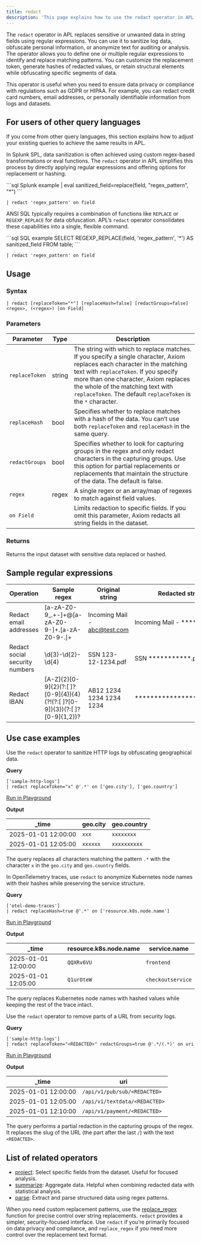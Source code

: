 ```yaml
---
title: redact
description: 'This page explains how to use the redact operator in APL.'
---
```


The `redact` operator in APL replaces sensitive or unwanted data in string fields using regular expressions. You can use it to sanitize log data, obfuscate personal information, or anonymize text for auditing or analysis. The operator allows you to define one or multiple regular expressions to identify and replace matching patterns. You can customize the replacement token, generate hashes of redacted values, or retain structural elements while obfuscating specific segments of data.

This operator is useful when you need to ensure data privacy or compliance with regulations such as GDPR or HIPAA. For example, you can redact credit card numbers, email addresses, or personally identifiable information from logs and datasets.

## For users of other query languages

If you come from other query languages, this section explains how to adjust your existing queries to achieve the same results in APL.

<AccordionGroup>
<Accordion title="Splunk SPL users">

In Splunk SPL, data sanitization is often achieved using custom regex-based transformations or eval functions. The `redact` operator in APL simplifies this process by directly applying regular expressions and offering options for replacement or hashing.

<CodeGroup>
```sql Splunk example
| eval sanitized_field=replace(field, "regex_pattern", "*")
```

```kusto APL equivalent
| redact 'regex_pattern' on field
```
</CodeGroup>

</Accordion>
<Accordion title="ANSI SQL users">

ANSI SQL typically requires a combination of functions like `REPLACE` or `REGEXP_REPLACE` for data obfuscation. APL’s `redact` operator consolidates these capabilities into a single, flexible command.

<CodeGroup>
```sql SQL example
SELECT REGEXP_REPLACE(field, 'regex_pattern', '*') AS sanitized_field FROM table;
```

```kusto APL equivalent
| redact 'regex_pattern' on field
```
</CodeGroup>

</Accordion>
</AccordionGroup>

## Usage

### Syntax

```kusto
| redact [replaceToken="*"] [replaceHash=false] [redactGroups=false] <regex>, (<regex>) [on Field]
```

### Parameters

| Parameter       | Type     | Description                                                                 |
|-----------------|----------|-----------------------------------------------------------------------------|
| `replaceToken`  | string   | The string with which to replace matches. If you specify a single character, Axiom replaces each character in the matching text with `replaceToken`. If you specify more than one character, Axiom replaces the whole of the matching text with `replaceToken`. The default `replaceToken` is the `*` character. |
| `replaceHash`   | bool     | Specifies whether to replace matches with a hash of the data. You can’t use both `replaceToken` and `replaceHash` in the same query.     |
| `redactGroups`  | bool     | Specifies whether to look for capturing groups in the regex and only redact characters in the capturing groups. Use this option for partial replacements or replacements that maintain the structure of the data. The default is false. |
| `regex`         | regex    | A single regex or an array/map of regexes to match against field values.    |
| `on Field`      |          | Limits redaction to specific fields. If you omit this parameter, Axiom redacts all string fields in the dataset.    |

### Returns

Returns the input dataset with sensitive data replaced or hashed.

## Sample regular expressions

| Operation                      | Sample regex                                                               | Original string              | Redacted string              |
|--------------------------------|----------------------------------------------------------------------------|------------------------------|------------------------------|
| Redact email addresses         | [a-zA-Z0-9_.+-]+@[a-zA-Z0-9-]+\.[a-zA-Z0-9-.]+                             | Incoming Mail - abc@test.com | Incoming Mail - ************ |
| Redact social security numbers | \d{3}-\d{2}-\d{4}                                                          | SSN 123-12-1234.pdf          | SSN ***********.pdf          |
| Redact IBAN                    | [A-Z]{2}[0-9]{2}(?:[ ]?[0-9]{4}){4}(?!(?:[ ]?[0-9]){3})(?:[ ]?[0-9]{1,2})? | AB12 1234 1234 1234 1234     | ************************     |

## Use case examples

<Tabs>
<Tab title="Log analysis">

Use the `redact` operator to sanitize HTTP logs by obfuscating geographical data.

**Query**

```kusto
['sample-http-logs']
| redact replaceToken="x" @'.*' on ['geo.city'], ['geo.country']
```

[Run in Playground](https://play.axiom.co/axiom-play-qf1k/query?initForm=%7B%22apl%22%3A%22%5B'sample-http-logs'%5D%20%7C%20redact%20replaceToken%3D'x'%20%40'.*'%20on%20%5B'geo.city'%5D%2C%20%5B'geo.country'%5D%22%7D)

**Output**

| _time               | geo.city | geo.country |
|---------------------|----------|-------------|
| 2025-01-01 12:00:00 | `xxx`      | `xxxxxxxx`         |
| 2025-01-01 12:05:00 | `xxxxxx`      | `xxxxxxxxxx`         |

The query replaces all characters matching the pattern `.*` with the character `x` in the `geo.city` and `geo.country` fields.

</Tab>
<Tab title="OpenTelemetry traces">

In OpenTelemetry traces, use `redact` to anonymize Kubernetes node names with their hashes while preserving the service structure.

**Query**

```kusto
['otel-demo-traces']
| redact replaceHash=true @'.*' on ['resource.k8s.node.name']
```

[Run in Playground](https://play.axiom.co/axiom-play-qf1k/query?initForm=%7B%22apl%22%3A%22%5B'otel-demo-traces'%5D%20%7C%20redact%20replaceHash%3Dtrue%20%40'.*'%20on%20%5B'resource.k8s.node.name'%5D%22%7D)

**Output**

| _time               | resource.k8s.node.name          | service.name       |
|---------------------|-------------------|--------------------|
| 2025-01-01 12:00:00 | `QQXRv6VU`   | `frontend`         |
| 2025-01-01 12:05:00 | `Q1urOteW`   | `checkoutservice`  |

The query replaces Kubernetes node names with hashed values while keeping the rest of the trace intact.

</Tab>
<Tab title="Security logs">

Use the `redact` operator to remove parts of a URL from security logs.

**Query**

```kusto
['sample-http-logs']
| redact replaceToken="<REDACTED>" redactGroups=true @'.*/(.*)' on uri
```

[Run in Playground](https://play.axiom.co/axiom-play-qf1k/query?initForm=%7B%22apl%22%3A%22%5B'sample-http-logs'%5D%20%7C%20redact%20replaceToken%3D'%3CREDACTED%3E'%20redactGroups%3Dtrue%20%40'.*%2F(.*)'%20on%20uri%22%7D)

**Output**

| _time               | uri |
|---------------------|----------|
| 2025-01-01 12:00:00 | `/api/v1/pub/sub/<REDACTED>`      |
| 2025-01-01 12:05:00 | `/api/v1/textdata/<REDACTED>`      |
| 2025-01-01 12:10:00 | `/api/v1/payment/<REDACTED>`      |

The query performs a partial redaction in the capturing groups of the regex. It replaces the slug of the URL (the part after the last `/`) with the text `<REDACTED>`.

</Tab>
</Tabs>

## List of related operators

- [project](/apl/tabular-operators/project-operator): Select specific fields from the dataset. Useful for focused analysis.
- [summarize](/apl/tabular-operators/summarize-operator): Aggregate data. Helpful when combining redacted data with statistical analysis.
- [parse](/apl/tabular-operators/parse-operator): Extract and parse structured data using regex patterns.

When you need custom replacement patterns, use the [replace_regex](/apl/scalar-functions/string-functions#replace-regex) function for precise control over string replacements. `redact` provides a simpler, security-focused interface. Use `redact` if you’re primarily focused on data privacy and compliance, and `replace_regex` if you need more control over the replacement text format.